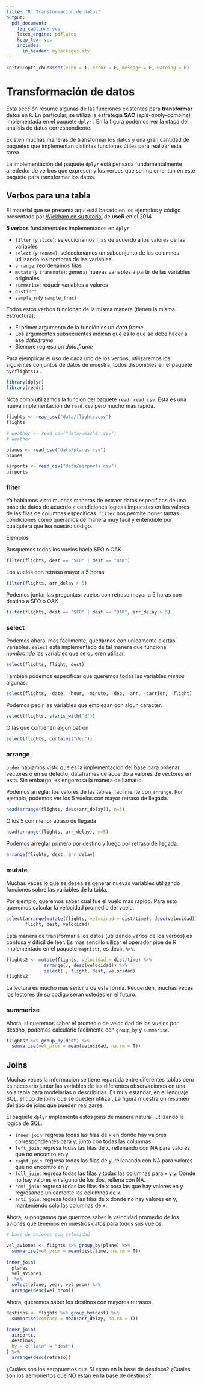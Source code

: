 ```yaml
---
title: "R: Transformación de datos"
output:
  pdf_document:
    fig_caption: yes
    latex_engine: pdflatex
    keep_tex: yes
    includes:
      in_header: mypackages.sty
---
```


```r
knitr::opts_chunk$set(echo = T, error = F, message = F, warning = F)
```

# Transformación de datos

Esta sección resume algunas de las funciones existentes para **transformar** 
datos en `R`. En particular, se utiliza la estrategia **SAC** (*split-apply-combine*)
implementada en el paquete `dplyr` \parencite{dplyr}. En la figura \ref{fig:ciclo3} podemos ver la etapa del
análisis de datos correspondiente.

\begin{figure}[h]
    \centering
    \includegraphics[width=0.75\textwidth]{../img/02_ciclo_3.png}
    \caption{Transformación de datos \textcite[Introducción]{grolemund2016r}.}
    \label{fig:ciclo3}
\end{figure}

Existen muchas maneras de transformar los datos y una gran cantidad de paquetes
que implementan distintas funciones útiles para realizar esta tarea. 

La implementación del paquete `dplyr` está pensada fundamentalmente alrededor
de verbos que expresen y los verbos que se implementan en este paquete para
transformar los datos.

## Verbos para una tabla

El material que se presenta aquí está basado en los ejemplos y código presentado
por [Wickham en su tutorial](https://www.dropbox.com/sh/i8qnluwmuieicxc/AAAgt9tIKoIm7WZKIyK25lh6a) de **useR** en el 2014.

**5 verbos** fundamentales implementados en `dplyr`

- `filter` (y `slice`): seleccionamos filas de acuerdo a los valores de las variables
- `select` (y `rename`): seleccionamos un subconjunto de las columnas utilizando los nombres
de las variables
- `arrange`: reordenamos filas
- `mutate` (y `transmute`): generar nuevas variables a partir de las variables originales
- `summarise`: reducir variables a valores
- `distinct`
- `sample_n` (y `sample_frac`)

Todos estos verbos funcionan de la misma manera (tienen la misma estructura):

- El primer argumento de la función es un *data.frame*
- Los argumentos subsecuentes indican qué es lo que se debe hacer a ese *data.frame*
- Siempre regresa un *data.frame*

Para ejemplicar el uso de cada uno de los verbos, utilizaremos los siguientes
conjuntos de datos de muestra, todos disponibles en el paquete `nycflights13` \parencite{flights}.

```r
library(dplyr)
library(readr)
```

Nota como utilizamos la funcion del paquete `readr` `read_csv`. Esta es una 
nueva implementacion de `read.csv` pero mucho mas rapida.

```r
flights <- read_csv("data/flights.csv")
flights

# weather <- read_csv("data/weather.csv")
# weather

planes <- read_csv("data/planes.csv")
planes

airports <- read_csv("data/airports.csv")
airports
```

### filter

Ya habiamos visto muchas maneras de extraer datos especificos de una base de 
datos de acuerdo a condiciones logicas impuestas en los valores de las filas
de columnas especificas. `filter` nos permite poner tantas condiciones como 
queramos de manera muy facil y entendible por cualquiera que lea nuestro codigo.

Ejemplos

Busquemos todos los vuelos hacia SFO o OAK

```r
filter(flights, dest == "SFO" | dest == "OAK")
```

Los vuelos con retraso mayor a 5 horas

```r
filter(flights, arr_delay > 5)
```

Podemos juntar las preguntas: vuelos con retraso mayor a 5 horas con destino a 
SFO o OAK

```r
filter(flights, dest == "SFO" | dest == "OAK", arr_delay > 5)
```

### select

Podemos ahora, mas facilmente, quedarnos con unicamente ciertas variables. 
`select` esta implementado de tal manera que funciona *nombrando* las variables
que se quieren utilizar.

```r
select(flights, flight, dest)
```

Tambien podemos especificar que queremos todas las variables *menos* algunas.

```r
select(flights, -date, -hour, -minute, -dep, -arr, -carrier, -flight)
```

Podemos pedir las variables que empiezan con algun caracter.

```r
select(flights, starts_with("d"))
```

O las que contienen algun patron

```r
select(flights, contains("dep"))
```

### arrange

`order` habiamos visto que es la implementacion del base para ordenar vectores o
en su defecto, dataframes de acuerdo a valores de vectores en esta. Sin embargo,
es engorrosa la manera de llamarlo.

Podemos arreglar los valores de las tablas, facilmente con `arrange`. Por ejemplo,
podemos ver los 5 vuelos con mayor retraso de llegada.

```r
head(arrange(flights, desc(arr_delay)), n=5)
```

O los 5 con menor atraso de llegada

```r
head(arrange(flights, arr_delay), n=5)
```

Podemos arreglar primero por destino y luego por retraso de llegada.

```r
arrange(flights, dest, arr_delay)
```

### mutate

Muchas veces lo que se desea es generar nuevas variables utilizando funciones sobre
las variables de la tabla.

Por ejemplo, queremos saber cual fue el vuelo mas rapido. Para esto queremos
calcular la velocidad promedio del vuelo.

```r
select(arrange(mutate(flights, velocidad = dist/time), desc(velocidad)),
       flight, dest, velocidad)
```

Esta manera de transformar a los datos (utilizando varios de los verbos) es 
confusa y dificil de leer. Es mas sencillo uilizar el operador pipe de R implementado
en el paquete `magrittr`, es decir, `%>%`.

```r
flights2 <- mutate(flights, velocidad = dist/time) %>%
              arrange(., desc(velocidad)) %>%
              select(., flight, dest, velocidad)
flights2
```

La lectura es mucho mas sencilla de esta forma. Recuerden, muchas veces los
lectores de su codigo seran ustedes en el futuro.

### summarise 

Ahora, si queremos saber el promedio de velocidad de los vuelos por destino,
podemos calcularlo facilmente con `group_by` y `summarise`.

```r
flights2 %>% group_by(dest) %>%
  summarise(vel_prom = mean(velocidad, na.rm = T))
```



## Joins

Muchas veces la informacion se tiene repartida entre diferentes tablas pero es
necesario juntar las variables de las diferentes observaciones en una sola
tabla para modelarlas o describirlas. Es muy estandar, en el lenguaje SQL, el
tipo de joins que se pueden utilizar. La figura \ref{fig:joins} muestra un 
resumen del tipo de joins que pueden realizarse.

\begin{figure}[h]
    \centering
    \includegraphics[width=0.75\textwidth]{../img/02_joins.PNG}
    \caption{Joins en el lenguaje SQL}.
    \label{fig:joins}
\end{figure}

El paquete `dplyr` implementa estos joins de manera natural, utlizando la 
logica de SQL.

- `inner_join`: regresa todas las filas de x en donde hay valores correspondientes para y, junto con todas las columnas.
- `left_join`: regresa todas las filas de x, rellenando con NA para valores que no encontro en y.
- `right_join`: regresa todas las filas de y, rellenando con NA para valores que no encontro en y.
- `full_join`: regresa todas las filas y todas las columnas para x y y. Donde no hay valores en alguno de los dos, rellena con NA.
- `semi_join`: regresa todas las filas de x para las que hay valores en y regresando unicamente las columnas de x.
- `anti_join`: regresa todas las filas de x donde no hay valores en y, manteniendo solo las columnas de x.

Ahora, supongamos que quermos saber la velocidad promedio de los aviones que
tenemos en nuestros datos para todos sus vuelos.

```r
# base de aviones con velocidad

vel_aviones <- flights %>% group_by(plane) %>%
  summarise(vel_prom = mean(dist/time, na.rm = T))
  
inner_join(
  planes,
  vel_aviones
)  %>%
  select(plane, year, vel_prom) %>%
  arrange(desc(vel_prom))
```

Ahora, queremos saber los destinos con mayores retrasos.

```r
destinos <- flights %>% group_by(dest) %>%
  summarise(retraso = mean(arr_delay, na.rm = T))

inner_join(
  airports, 
  destinos,
  by = c("iata" = "dest")
) %>%
  arrange(desc(retraso))
```

¿Cuáles son los aeropuertos que SI estan en la base de destinos?
¿Cuáles son los aeropuertos que NO estan en la base de destinos?

